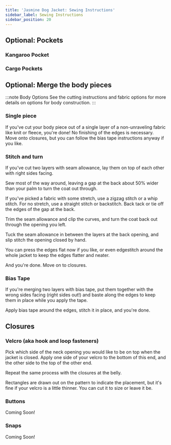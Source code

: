 ```yaml
---
title: 'Jasmine Dog Jacket: Sewing Instructions'
sidebar_label: Sewing Instructions
sidebar_position: 20
---
```


## Optional: Pockets

### Kangaroo Pocket

### Cargo Pockets

## Optional: Merge the body pieces

:::note Body Options
See the cutting instructions and fabric options for more details on options for body construction.
:::

### Single piece

If you've cut your body piece out of a single layer of a non-unraveling fabric like knit or fleece,
you're done! No finishing of the edges is necessary. Move onto closures, but you can follow the bias
tape instructions anyway if you like.

### Stitch and turn

If you've cut two layers with seam allowance, lay them on top of each other with right sides facing.

Sew most of the way around, leaving a gap at the back about 50% wider than your palm to turn
the coat out through.

If you've picked a fabric with some stretch, use a zigzag stitch or a whip stitch. For no stretch,
use a straight stitch or backstitch. Back tack or tie off the edges of the gap at the back.

Trim the seam allowance and clip the curves, and turn the coat back out through the opening you left.

Tuck the seam allowance in between the layers at the back opening, and slip stitch the opening closed
by hand.

You can press the edges flat now if you like, or even edgestitch around the whole jacket to keep the
edges flatter and neater.

And you're done. Move on to closures.

### Bias Tape

If you're merging two layers with bias tape, put them together with the wrong sides facing (right sides
out!) and baste along the edges to keep them in place while you apply the tape.

Apply bias tape around the edges, stitch it in place, and you're done.

## Closures

### Velcro (aka hook and loop fasteners)

Pick which side of the neck opening you would like to be on top when the jacket is closed.
Apply one side of your velcro to the bottom of this end, and the other side to
the top of the other end.

Repeat the same process with the closures at the belly.

Rectangles are drawn out on the pattern to indicate the placement, but it's fine if your
velcro is a little thinner. You can cut it to size or leave it be.

### Buttons

Coming Soon!

### Snaps

Coming Soon!
